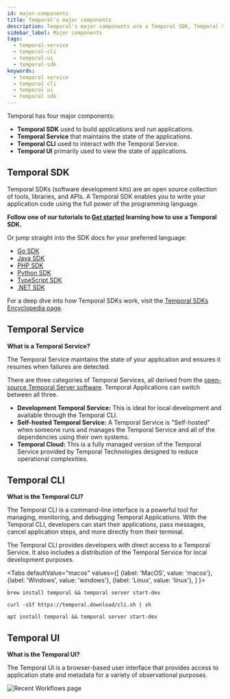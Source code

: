 ```yaml
---
id: major-components
title: Temporal's major components
description: Temporal's major components are a Temporal SDK, Temporal Service, Temporal UI, and the Temporal CLI.
sidebar_label: Major components
tags:
  - temporal-service
  - temporal-cli
  - temporal-ui
  - temporal-sdk
keywords:
  - temporal service
  - temporal cli
  - temporal ui
  - temporal sdk
---
```


Temporal has four major components:

- **Temporal SDK** used to build applications and run applications.
- **Temporal Service** that maintains the state of the applications.
- **Temporal CLI** used to interact with the Temporal Service.
- **Temporal UI** primarily used to view the state of applications.

## Temporal SDK

Temporal SDKs (software development kits) are an open source collection of tools, libraries, and APIs.
A Temporal SDK enables you to write your application code using the full power of the programming language.

**Follow one of our tutorials to [Get started](https://learn.temporal.io/getting_started/) learning how to use a Temporal SDK.**

Or jump straight into the SDK docs for your preferred language:

- [Go SDK](/develop/go)
- [Java SDK](/develop/java)
- [PHP SDK](/develop/php)
- [Python SDK](/develop/python)
- [TypeScript SDK](/develop/typescript)
- [.NET SDK](develop/dotnet)

For a deep dive into how Temporal SDKs work, visit the [Temporal SDKs Encyclopedia page](/encyclopedia/temporal-sdks).

## Temporal Service

**What is a Temporal Service?**

The Temporal Service maintains the state of your application and ensures it resumes when failures are detected.

There are three categories of Temporal Services, all derived from the [open-source Temporal Server software](https://github.com/temporalio/temporal).
Temporal Applications can switch between all three.

- **Development Temporal Service:** This is ideal for local development and available through the Temporal CLI.
- **Self-hosted Temporal Service:** A Temporal Service is "Self-hosted" when someone runs and manages the Temporal Service and all of the dependencies using their own systems.
- **Temporal Cloud:** This is a fully managed version of the Temporal Service provided by Temporal Technologies designed to reduce operational complexities.

## Temporal CLI

**What is the Temporal CLI?**

The Temporal CLI is a command-line interface is a powerful tool for managing, monitoring, and debugging Temporal Applications.
With the Temporal CLI, developers can start their applications, pass messages, cancel application steps, and more directly from their terminal.

The Temporal CLI provides developers with direct access to a Temporal Service.
It also includes a distribution of the Temporal Service for local development purposes.


<Tabs
defaultValue="macos"
values={[
{label: 'MacOS', value: 'macos'},
{label: 'Windows', value: 'windows'},
{label: 'Linux', value: 'linux'},
]
}>

<TabItem value="macos">

```shell
brew install temporal && temporal server start-dev
```

</TabItem>
<TabItem value="windows">

```shell
curl -sSf https://temporal.download/cli.sh | sh
```

</TabItem>
<TabItem value="linux">

```shell
apt install temporal && temporal server start-dev
```

</TabItem>
</Tabs>

## Temporal UI

**What is the Temporal UI?**

The Temporal UI is a browser-based user interface that provides access to application state and metadata for a variety of observational purposes.

![Recent Workflows page](/img/recent-workflows.avif)
